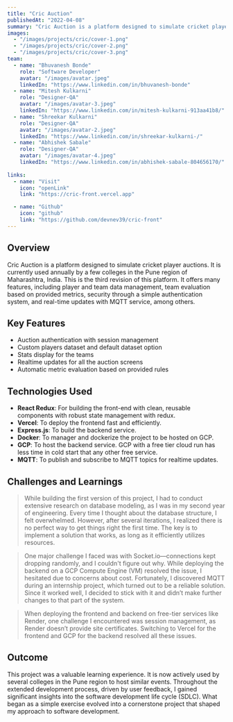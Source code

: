 ```yaml
---
title: "Cric Auction"
publishedAt: "2022-04-08"
summary: "Cric Auction is a platform designed to simulate cricket player auctions. It is currently used annually by a few colleges in the Pune region of Maharashtra, India."
images:
  - "/images/projects/cric/cover-1.png"
  - "/images/projects/cric/cover-2.png"
  - "/images/projects/cric/cover-3.png"
team:
  - name: "Bhuvanesh Bonde"
    role: "Software Developer"
    avatar: "/images/avatar.jpeg"
    linkedIn: "https://www.linkedin.com/in/bhuvanesh-bonde"
  - name: "Mitesh Kulkarni"
    role: "Designer-QA"
    avatar: "/images/avatar-3.jpeg"
    linkedIn: "https://www.linkedin.com/in/mitesh-kulkarni-913aa41b8/"
  - name: "Shreekar Kulkarni"
    role: "Designer-QA"
    avatar: "/images/avatar-2.jpeg"
    linkedIn: "https://www.linkedin.com/in/shreekar-kulkarni-/"
  - name: "Abhishek Sabale"
    role: "Designer-QA"
    avatar: "/images/avatar-4.jpeg"
    linkedIn: "https://www.linkedin.com/in/abhishek-sabale-804656170/"
  
links:
  - name: "Visit"
    icon: "openLink"
    link: "https://cric-front.vercel.app"

  - name: "Github"
    icon: "github"
    link: "https://github.com/devnev39/cric-front"
---
```


## Overview
Cric Auction is a platform designed to simulate cricket player auctions. It is currently used annually by a few colleges in the Pune region of Maharashtra, India.
This is the third revision of this platform. It offers many features, including player and team data management, team evaluation based on provided metrics, security through a simple authentication system, and real-time updates with MQTT service, among others.

## Key Features

- Auction authentication with session management
- Custom players dataset and default dataset option
- Stats display for the teams
- Realtime updates for all the auction screens
- Automatic metric evaluation based on provided rules

## Technologies Used

- **React Redux**: For building the front-end with clean, reusable components with robust state management with redux.
- **Vercel**: To deploy the frontend fast and efficiently.
- **Express.js**: To build the backend service.
- **Docker**: To manager and dockerize the project to be hosted on GCP.
- **GCP**: To host the backend service. GCP with a free tier cloud run has less time in cold start that any other free service.
- **MQTT**: To publish and subscribe to MQTT topics for realtime updates.

## Challenges and Learnings

> While building the first version of this project, I had to conduct extensive research on database modeling, as I was in my second year of engineering. Every time I thought about the database structure, I felt overwhelmed. However, after several iterations, I realized there is no perfect way to get things right the first time. The key is to implement a solution that works, as long as it efficiently utilizes resources.

> One major challenge I faced was with Socket.io—connections kept dropping randomly, and I couldn't figure out why. While deploying the backend on a GCP Compute Engine (VM) resolved the issue, I hesitated due to concerns about cost. Fortunately, I discovered MQTT during an internship project, which turned out to be a reliable solution. Since it worked well, I decided to stick with it and didn’t make further changes to that part of the system.

> When deploying the frontend and backend on free-tier services like Render, one challenge I encountered was session management, as Render doesn’t provide site certificates. Switching to Vercel for the frontend and GCP for the backend resolved all these issues.

## Outcome

This project was a valuable learning experience. It is now actively used by several colleges in the Pune region to host similar events. Throughout the extended development process, driven by user feedback, I gained significant insights into the software development life cycle (SDLC). What began as a simple exercise evolved into a cornerstone project that shaped my approach to software development.
